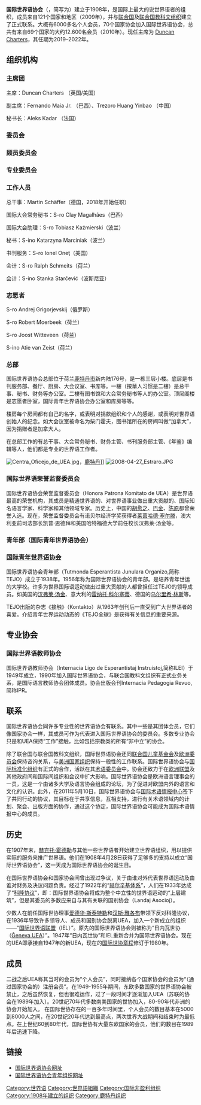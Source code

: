 {{Expand |time=2008-09-15T00:22:20+00:00 }}<!-- 本调用由 {{subst:Expand/auto}} 自动产生。 --> 
{{Infobox organization
| native_name         = Universala Esperanto-Asocio
| native_name_lang    = EO
| image               = Universala Esperanto-Asocio.png
| image_size          = 150
| caption             = 
| map                 = Number of UEA members by country.svg
| map_caption         = 按国家分类成员{{legend|#7d997d|   1-150 成员数量}}
{{legend|#4b994b|151-300 成员数量}}
{{legend|#199919|301-451 成员数量}}
| abbreviation        = UEA
| formation           = {{start date|1908}}
| founder             = [[赫克托·霍德勒|赫克托·霍德勒]]
| purpose             = 推广使用[[世界语|世界语]]
| headquarters        = Central Office
| location            = {{NLD}}[[鹿特丹|鹿特丹]]
| coords              = {{coord|51.9138|4.4644}}
| region              = 全球
| language            = [[世界语|世界语]]
| leader_title        = 会长
| leader_name         = Duncan Charters
| leader_title2       = 副会长
| leader_name2        = Fernando Maia Jr.
| leader_title3       = 副会长
| leader_name3        = Trezoro Huang Yinbao 
| key_people          = Ivo Lapenna
| main_organ          = 中央委员会
| affiliations        = [[联合国|联合国]], [[联合国教科文组织|联合国教科文组织]]
| website             = {{URL|uea.org}}
}}
{{Esperanto|expanded=Services}}
'''国际世界语协会'''（{{lang|eo|Universala Esperanto Asocio}}，简写为'''{{lang|eo|UEA}}'''）建立于1908年，是国际上最大的说世界语者的组织，成员来自121个国家和地区（2009年），并与[[联合国|联合国]]及[[联合国教科文组织|联合国教科文组织]]建立了正式联系。大概有6000多名个人会员，70个国家协会加入国际世界语协会，总共有来自69个国家的大约12.600名会员（2010年）。现任主席为 [https://eo.wikipedia.org/wiki/Duncan_Charters Duncan Charters]{{Wayback|url=https://eo.wikipedia.org/wiki/Duncan_Charters |date=20191121141125 }}，其任期为2019–2022年。

==组织机构==

=== 主席团 ===
主席：Duncan Charters （英国/美国）

副主席：Fernando Maia Jr. （巴西）、Trezoro Huang Yinbao （中国）

秘书长：Aleks Kadar （法国）

=== 委员会 ===

=== 顾员委员会 ===

=== 专业委员会 ===

=== 工作人员 ===
总干事：Martin Schäffer（德国，2018年开始任职）

国际大会常务秘书：S-ro Clay Magalhães（巴西）

国际大会助理：S-ro Tobiasz Kaźmierski（波兰）

秘书：S-ino Katarzyna Marciniak（波兰）

书刊服务：S-ro Ionel Oneţ（美国）

会计：S-ro Ralph Schmeits（荷兰）

会计：S-ino Stanka Starčević（波斯尼亚）

=== 志愿者 ===
S-ro Andrej Grigorjevskij（俄罗斯）

S-ro Robert Moerbeek（荷兰）

S-ro Joost Witteveen（荷兰）

S-ino Atie van Zeist（荷兰）

===总部===
国际世界语协会总部位于荷兰[[鹿特丹|鹿特丹市]]新内陆176号，是一栋三层小楼。底层是书刊服务部、餐厅、厨房、大会议室、书库等。一樓（按華人习惯是二樓）是总干事、秘书、财务等办公室。二樓有图书馆和大会常务秘书等人的办公室。顶层阁楼是志愿者卧室，国际青年世界语协会办公室和库房等等。

楼房每个房间都有自己的名字，或表明对捐款组织和个人的感谢，或表明对世界语创始人的纪念。如大会议室被命名为柴门霍夫，图书馆所在的房间叫做“加拿大”，因为捐赠者是加拿大人。

在总部工作的有总干事、大会常务秘书、财务主管、书刊服务部主管、《年鉴》编辑等人，他们都是专业的世界语工作者。

[[File:Centra_Oficejo_de_UEA.jpg|thumb]]，[[鹿特丹|鹿特丹]]]]
[[File:2008-04-27_Estraro.JPG|thumb]]
===国际世界语荣誉监督委员会===

国际世界语协会荣誉监督委员会（Honora Patrona Komitato de UEA）是世界语最高的荣誉机构，其成员是精通世界语的、对世界语事业做出重大贡献的、国际知名语言学家、科学家和其他领域专家。历史上，中国的[[胡愈之|胡愈之]]、[[巴金|巴金]]、[[陈原|陈原]]都曾荣誉入选。现在，荣誉监督委员会有诺贝尔经济学奖获得者[[莱茵哈德·塞尔滕|莱茵哈德·塞尔滕]]，澳大利亚前司法部长凯普·恩德拜和美国哈特福德大学前任校长汉弗莱·汤金等。

===青年部（国际青年世界语协会）===

=== [[全世界世界语者青年组织|国际青年世界语协会]] === 
国际世界语协会青年部（Tutmonda Esperantista Junulara Organizo,简称TEJO）成立于1938年。1956年称为国际世界语协会的青年部。是培养青年世运的大学校。许多为世界国际语运动做出过重大贡献的人都曾担任过TEJO的领导成员。如美国的[[汉弗莱·汤金|汉弗莱·汤金]]、意大利的[[雷纳托·科尔塞蒂|雷纳托·科尔塞蒂]]、德国的[[乌尔里希·林斯|乌尔里希·林斯]]等。

TEJO出版的杂志《接触》（Kontakto）从1963年创刊后一直受到广大世界语者的喜爱。介绍青年世界运动动态的《TEJO全球》是获得有关信息的重要来源。

==专业协会==

=== 国际世界语教师协会 ===
国际世界语教师协会（Internacia Ligo de Esperantistaj Instruistoj,简称ILEI）于1949年成立，1990年加入国际世界语协会，与联合国教科文组织有正式业务关系，是国际语言教师协会团体成员。协会出版会刊Internacia Pedagogia Revuo,简称IPR。

==联系==
国际世界语协会同许多专业性的世界语协会有联系。其中一些是其团体会员，它们像国家协会一样，其成员可作为代表进入国际世界语协会的委员会。多数专业协会只是和UEA保持“工作”接触，比如包括宗教类的所有“非中立”的协会。

除了联合国与联合国教科文组织，国际世界语协会还同[[联合国儿童基金会|联合国儿童基金会]]及[[欧洲委员会|欧洲委员会]]保持咨询关系，与[[美洲国家组织|美洲国家组织]]保持一般性的工作联系。国际世界语协会与[[国际标准化组织|国际标准化组织]]有正式的合作，活跃在其[http://eo.wikipedia.org/wiki/Iso/tc37 术语委员会]{{Wayback|url=http://eo.wikipedia.org/wiki/Iso/tc37 |date=20120307152034 }}中。协会还致力于在[[欧洲联盟|欧洲联盟]]及其他政府间和国际间组织和会议中扩大影响。国际世界语协会是欧洲语言理事会的一员，这是一个由诸多大学及语言协会组成的论坛，为了促进对欧盟内外的语言和文化的认识。此外，在2011年5月10日，国际世界语协会与[http://eo.wikipedia.org/wiki/Infoterm 国际术语情报中心]{{Wayback|url=http://eo.wikipedia.org/wiki/Infoterm |date=20120308172109 }}签下了共同行动的协议，其目标在于共享信息，互相支持，进行有关术语领域内的计划、聚会、出版方面的协作，通过这个协定，国际世界语协会可能成为国际术语情报中心的成员。

== 历史 ==
在1907年末，[http://eo.wikipedia.org/wiki/Hector_Hodler 赫克托·霍德勒]{{Wayback|url=http://eo.wikipedia.org/wiki/Hector_Hodler |date=20130211020614 }}与其他一些世界语者开始建立世界语组织，用以提供实际的服务来推广世界语。他们在1908年4月28日获得了足够多的支持以成立“国际世界语协会”，这一天成为国际世界语协会的诞生日。

在国际世界语协会和国家协会间曾出现过争议，关于由谁对外代表世界语运动及由谁对财务及决议问题负责。经过了1922年的“[http://eo.wikipedia.org/wiki/Helsinko-sistemo 赫尔辛基体系]{{Wayback|url=http://eo.wikipedia.org/wiki/Helsinko-sistemo |date=20120308072357 }}”，人们在1933年达成了“[http://eo.wikipedia.org/wiki/Interkonsento_de_Kolonjo 科隆协议]{{Wayback|url=http://eo.wikipedia.org/wiki/Interkonsento_de_Kolonjo |date=20120308162346 }}”，即：国际世界语协会将成为整个中立性的世界语运动的“上层建筑”，但是其委员的多数应来自与其有关联的国别协会（Landaj Asocioj）。

少数人在前任国际世协理事[http://eo.wikipedia.org/wiki/Eduard_Stettler 爱德华·斯泰特勒]{{Wayback|url=http://eo.wikipedia.org/wiki/Eduard_Stettler |date=20121206134818 }}和[http://eo.wikipedia.org/wiki/Hans_Jakob 汉斯·雅各布]{{Wayback|url=http://eo.wikipedia.org/wiki/Hans_Jakob |date=20120614023918 }}带领下反对科隆协议，在1936年导致许多领导人、成员和国别协会脱离UEA，加入一个新成立的组织——“[http://eo.wikipedia.org/wiki/Internacia_Esperanto-Ligo 国际世界语联盟]{{Wayback|url=http://eo.wikipedia.org/wiki/Internacia_Esperanto-Ligo |date=20120614023838 }}（IEL）”。原先的国际世界语协会则被称为“日内瓦世协（[[Ĝeneva_UEA|Ĝeneva UEA]]）”。1947年“日内瓦世协”和IEL重新合并为国际世界语协会。现在的UEA即承接自1947年的新UEA，现在的[http://eo.wikipedia.org/wiki/Statuto_de_UEA 国际世协章程]{{Wayback|url=http://eo.wikipedia.org/wiki/Statuto_de_UEA |date=20120308084255 }}修订于1980年。

==成员==

二战之后UEA称其当时的会员为“个人会员”，同时接纳各个国家协会的会员为“（通过国家协会的）注册会员”。在1949-1955年期间，东欧多数国家的世界语协会被禁止，之后虽然恢复，但也很难运作，过了一段时间才逐渐加入UEA（苏联的协会在1989年加入）。20世纪70年代多数南美国家的世协加入，80-90年代非洲的协会开始加入。
在国际世协存在的一百多年时间里，个人会员的数目基本在5000到8000人之间，在20世纪20年代达到最高点，两次世界大战期间和结束时为最低点。在上世纪60到80年代，国际世协有大量东欧国家的会员，他们的数目在1989年后迅速下降。

==链接==
*[http://www.uea.org 国际世界语协会网址]{{Webarchive|url=https://wayback.archive-it.org/all/20100319010006/http://www.uea.org/ |date=2010-03-19 }}
*[http://www.tejo.org 国际世界语协会青年组织网址]{{Wayback|url=http://www.tejo.org/ |date=20201003140100 }}

{{Authority control}}
[[Category:世界语|Category:世界语]]
[[Category:世界語組織|Category:世界語組織]]
[[Category:国际非盈利组织|Category:国际非盈利组织]]
[[Category:1908年建立的组织|Category:1908年建立的组织]]
[[Category:鹿特丹组织|Category:鹿特丹组织]]